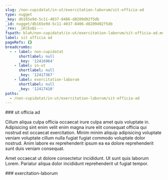 ```yaml
---
slug: /non-cupidatat/in-ut/exercitation-laborum/sit-officia-ad
type: nugget
_key: db165e9d-5c11-4037-8406-d8209d02f5db
_id: nugget/db165e9d-5c11-4037-8406-d8209d02f5db
_rev: _iKCEoQi---
fspath: blah/non-cupidatat/in-ut/exercitation-laborum/sit-officia-ad.md
label: sit officia ad
pageRefs: {}
breadcrumbs:
  - - label: non-cupidatat
      shortlabel: null
      _key: '12416964'
    - label: in-ut
      shortlabel: null
      _key: '12417367'
    - label: exercitation-laborum
      shortlabel: null
      _key: '12417410'
paths:
  - /non-cupidatat/in-ut/exercitation-laborum/sit-officia-ad
---
```


<NuggetArea>
<Nugget slug="/non-cupidatat/in-ut/exercitation-laborum/sit-officia-ad" type="nugget" _key="db165e9d-5c11-4037-8406-d8209d02f5db" _id="nugget/db165e9d-5c11-4037-8406-d8209d02f5db" _rev="_iKCEoQi---" fspath="blah/non-cupidatat/in-ut/exercitation-laborum/sit-officia-ad.md" label="sit officia ad" paths="/non-cupidatat/in-ut/exercitation-laborum/sit-officia-ad">
<NuggetBody>
### sit officia ad

Cillum aliqua culpa officia occaecat irure culpa amet quis voluptate in. Adipisicing sint enim velit enim magna irure elit consequat officia qui nostrud est occaecat exercitation. Minim minim aliquip adipisicing voluptate veniam voluptate cillum nulla fugiat fugiat commodo voluptate dolor nostrud. Anim labore ex reprehenderit ipsum ea ea dolore reprehenderit sunt duis veniam consequat.

Amet occaecat ut dolore consectetur incididunt. Ut sunt quis laborum Lorem. Pariatur aliqua dolor incididunt reprehenderit ut fugiat tempor.

</NuggetBody>
<Breadcrumbs>
<Crumbs>
<Crumb _key="12416964" label="non-cupidatat" /><Crumb _key="12417367" label="in-ut" /><Crumb _key="12417410" label="exercitation-laborum" />
</Crumbs>
</Breadcrumbs>
</Nugget>

<NuggetsInbound>
</NuggetsInbound>
<NuggetsOutbound>
</NuggetsOutbound>
</NuggetArea>
<PassagesInbound>
<Passage direction="inbound" type="passage" _key="12417410" _id="passage/12417410" _rev="_iKCEoQW--A" label="exercitation-laborum" passage="exercitation-laborum" fspath="blah/non-cupidatat/in-ut/exercitation-laborum" paths="/non-cupidatat/in-ut/exercitation-laborum" slug="/non-cupidatat/in-ut/exercitation-laborum">
<NuggetBody>
### exercitation-laborum

</NuggetBody>
<Breadcrumbs>
<Crumbs>
<Crumb _key="12416964" label="non-cupidatat" /><Crumb _key="12417367" label="in-ut" />
</Crumbs>
</Breadcrumbs>
</Passage>

</PassagesInbound>
<PassagesOutbound>
</PassagesOutbound>